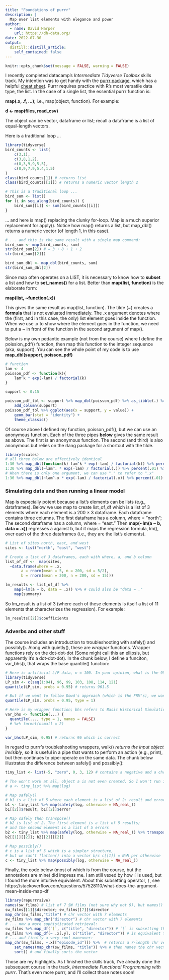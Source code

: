 ```yaml
---
title: "Foundations of purrr"
description: |
  Map over list elements with elegance and power
author:
  - name: David Harper
    url: https://dh-data.org/
date: 2022-07-30
output:
  distill::distill_article:
    self_contained: false
---
```


```r
knitr::opts_chunk$set(message = FALSE, warning = FALSE)
```

I recently completed datacamp's *Intermediate Tidyverse Toolbox* skills track. My intention was to get handy with the [purrr package](https://purrr.tidyverse.org/), which has a helpful [cheat sheet](https://www.rstudio.com/resources/cheatsheets/). Purrr requires practice with R's most versatile data type, the list. In the case of a single list, the essential purrr function is:

**map(.x, .f, ...)**; i.e., map(object, function). For example:

**d <- map(files, read_csv)**

The object can be vector, dataframe or list; recall a dataframe is a list of equal-length vectors. 

Here is a traditional loop ...

```r

library(tidyverse)
bird_counts <- list(
    c(3,1),
    c(3,8,1,2),
    c(8,3,9,9,5,5),
    c(8,9,7,9,5,4,1,5)
)
class(bird_counts[1]) # returns list
class(bird_counts[[1]]) # returns a numeric vector length 2

# This is a traditional loop ...
bird_sum <- list()
for (i in seq_along(bird_counts)) {
    bird_sum[[i]] <- sum(bird_counts[[i]])
}

```

... and here is map() replacing the clunky for-loop. Map is a much superior replacement for apply(). Notice how map() returns a list, but map_dbl() returns a numeric vector (of length 1, in this case).

```r

# ... and this is the same result with a single map command:
bird_sum <- map(bird_counts, sum)
str(bird_sum[2]) # = 3 + 8 + 1 + 2
str(bird_sum[[2]])

bird_sum_dbl <- map_dbl(bird_counts, sum)
str(bird_sum_dbl[2])

```

Since map often operates on a LIST, it is necessary to know how to **subset** a list and how to **set_names()** for a list. Better than **map(list, function)** is the elaborate form:

**map(list, ~function(.x))**

This gives the same result as map(list, function). The tilde (~) creates a **formula** that is not evaluated immediately. The .x argument denotes where the (first, and in this case, the only) list element goes inside the function. When we use .x to show where the element goes in the function, we need to put a ~ in front of the function in the second argument of map(). 

Below is my own pedantic example (not from the course) where I define the poission_pdf() function, then map this function to the integer sequence (aka, support). You can see the whole point of my code is to use **map_dbl(support, poisson_pdf)**

```r

# function
lam <- 4
poisson_pdf <- function(k){
    lam^k * exp(-lam) / factorial(k)
}

support <- 0:15

poisson_pdf_tbl <- support %>% map_dbl(poisson_pdf) %>% as_tibble(.) %>%
    add_column(support)
poisson_pdf_tbl %>% ggplot(aes(x = support, y = value)) + 
    geom_bar(stat = "identity") +
    theme_classic()

```

Of course above I defined my function, poisson_pdf(), but we can use an anonymous function. Each of the three pipes **below** gives the same result as above. The first is an anonymous function. The second (and third) is also anonymous but relies on the rlang package for a shortcut with the tilde. 

```r
library(scales)
# all three below are effectively identical
1:30 %>% map_dbl(function(k) lam^k * exp(-lam) / factorial(k)) %>% percent(.01) %>% head()
1:30 %>% map_dbl(~lam^. * exp(-lam) / factorial(.)) %>% percent(.01) %>% head()
# When there is only one argument, we can use "." to refer to ".x"
1:30 %>% map_dbl(~lam^.x * exp(-lam) / factorial(.x)) %>% percent(.01) %>% head()

```

### Simulating data and then running a linear model

Map is especially potent because a list's elements can be lists (e.g., dataframes). Below we use map to create list_of_df which is a list of 3 elements where each element is a 200 × 3 dataframe. Each dataframe contains three columns. The first dataframe has a column, where = "north"; The second dataframe has a column, where = "east." Then **map(~lm(a ~ b, data = .x))** regresses a against b, but it maps the regression formula, lm(), over each of the three dataframes (i.e., they are the list's elements).

```r
# List of sites north, east, and west
sites <- list("north", "east", "west")

# Create a list of 3 dataframes, each with where, a, and b column 
list_of_df <-  map(sites,  
  ~data.frame(where = .x,
       a = rnorm(mean = 5, n = 200, sd = 5/2),
       b = rnorm(mean = 200, n = 200, sd = 15)))

lm_results <- list_of_df %>%
    map(~lm(a ~ b, data = .x)) %>% # could also be "data = ."
    map(summary)

```

So lm_result is a list of 3 (where each of these elements is itself a list of 11 elements that characterizes the regression). For example:

```r
lm_results[[2]]$coefficients
```


### Adverbs and other stuff

The course includes an introduction to troubleshooting with safely() and possibly(). Along with quietly(), these are *wrapper* functions. Wrapper functions rely on the dot-dot-dot (Some might call this an ellipsis, but apparently it's a dot-dot-dot). In the chunk below, I define a funciton, var_bhs(), that wraps the base quantile() function:

```r
# Here is artificial L/P data, n = 100. In your opinion, what is the 95.0% HS VaR?
library(tidyverse)
LP_sim <- c(seq(1:94), 96, 99, 103, 108, 114, 121)
quantile(LP_sim, probs = 0.95) # returns 961.5

# But if we want to follow Dowd's approach (which is the FRM's), we want:
quantile(LP_sim, probs = 0.95, type = 1) 

# Here is my wrapper function; bhs refers to Basic Historical Simulation
var_bhs <- function(...) {
  quantile(..., type = 1, names = FALSE) 
  # %>% format(nsmall = 2)
}

var_bhs(LP_sim, 0.95) # returns 96 which is correct

```

In regard to purrr's troubleshooting wrappers, walk() *returns the input object invisibly*, so it is useful in a pipe that wants to perform an action (e.g., print), but then continues to pipe-operate on the same data. The chunk below illustrates the difference between safely() and possibly():

```r

tiny_list <- list(-5, "zero", 0, 3, 12) # contains a negative and a chr

# The won't work at all, object a is not even created. So I won't run it!
# a <- tiny_list %>% map(log)

# Map safely()
# b1 is a list of 5 where each element is a list of 2: result and error
b1 <- tiny_list %>% map(safely(log, otherwise = NA_real_)) 
b1[[2]]$result; b1[[2]]$error

# Map safely then transpose()
# b2 is list of 2. The first element is a list of 5 results; 
# and the second element is a list of 5 errors
b2 <- tiny_list %>% map(safely(log, otherwise = NA_real_)) %>% transpose()
b2[[1]][[2]]; b2[[2]][[2]]

# Map possibly()
# c is a list of 5 which is a simpler structure, 
# but we can't flatten() into a vector b/c c[[1]] = NaN per otherwise
c <- tiny_list %>% map(possibly(log, otherwise = NA_real_))

```

Finally, the code below (most of which is from the course, but the annotations are mine) did impress me. I am still vexed by how `[` is used, but I found the more intuitive equivalent. About this subsetting operator, `[`, see https://stackoverflow.com/questions/57528110/what-does-the-argument-mean-inside-map-df 

```r
library(repurrrsive)
names(sw_films) # list of 7 SW films (not sure why not 9), but names() are NULL
sw_films[[1]]$director; sw_films[[7]]$director
map_chr(sw_films,"title") # chr vector with 7 elements
sw_films %>% map_chr("director") # chr vector with 7 elements
# ... now a more sophisticated retrieval:
sw_films %>% map_df(`[`, c("title", "director")) # `[` is subsetting the index = c("title", "director")
sw_films %>% map_df(~ .x[.y], c("title", "director")) # is equivalent to this, which is easier for me
# ... and finally a very cool maneuver:
map_chr(sw_films, ~.x[["episode_id"]]) %>%  # returns a 7-length chr vector c("4", "2", ... "7")
    set_names(map_chr(sw_films, "title")) %>% # then names the chr vector
    sort() # and finally sorts the vector 
```

Those are my highlights. As I finished the skills track, I've already done the subsequent course in the track, *Intermediate Functional Programming with purrr*. That's even more purrr, and I'll collect those notes soon!



